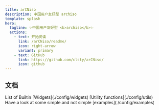 ```yaml
---
title: arCNiso
description: 中国用户友好型 archiso
template: splash
hero:
  tagline: ✨中国用户友好型 <b>archiso</b>✨
  actions:
    - text: 开始阅读
      link: /arCNiso/readme/
      icon: right-arrow
      variant: primary
    - text: GitHub
      link: https://github.com/clsty/arCNiso/
      icon: github
---
```



## 文档

<CardGrid>
	<Card title="Widgets" icon="open-book">
        List of Builtin [Widgets](./config/widgets)
	</Card>
	<Card title="Utilities" icon="open-book">
		[Utility functions](./config/utils)
	</Card>
	<Card title="Examples" icon="open-book">
		Have a look at some simple and not simple [examples](./config/examples)
	</Card>
</CardGrid>

